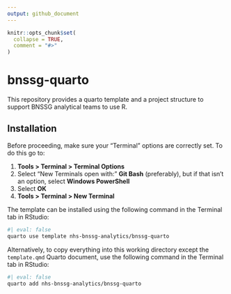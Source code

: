 ```yaml
---
output: github_document
---
```


<!-- README.md is generated from README.Rmd. Please edit that file -->

```r
knitr::opts_chunk$set(
  collapse = TRUE,
  comment = "#>"
)
```

# bnssg-quarto

This repository provides a quarto template and a project structure to support BNSSG analytical teams to use R.

## Installation

Before proceeding, make sure your "Terminal" options are correctly set. To do this go to:

1. **Tools > Terminal > Terminal Options**
2. Select "New Terminals open with:" **Git Bash** (preferably), but if that isn't an option, select **Windows PowerShell**
3. Select **OK**
4. **Tools > Terminal > New Terminal**

The template can be installed using the following command in the Terminal tab in RStudio:

```bash
#| eval: false
quarto use template nhs-bnssg-analytics/bnssg-quarto
```

Alternatively, to copy everything into this working directory except the `template.qmd` Quarto document, use the following command in the Terminal tab in RStudio:

```bash
#| eval: false
quarto add nhs-bnssg-analytics/bnssg-quarto
```

